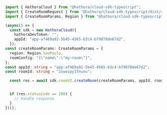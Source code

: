 ```typescript CreateRoom.ts
import { HathoraCloud } from "@hathora/cloud-sdk-typescript";
import { CreateRoomRequest } from "@hathora/cloud-sdk-typescript/dist/sdk/models/operations";
import { CreateRoomParams, Region } from "@hathora/cloud-sdk-typescript/dist/sdk/models/shared";

(async() => {
  const sdk = new HathoraCloud({
    hathoraDevToken: "",
    appId: "app-af469a92-5b45-4565-b3c4-b79878de67d2",
  });
const createRoomParams: CreateRoomParams = {
  region: Region.SaoPaulo,
  roomConfig: "{\"name\":\"my-room\"}",
};
const appId: string = "app-af469a92-5b45-4565-b3c4-b79878de67d2";
const roomId: string = "2swovpy1fnunu";

  const res = await sdk.roomV2.createRoom(createRoomParams, appId, roomId);


  if (res.statusCode == 200) {
    // handle response
  }
})();
```
